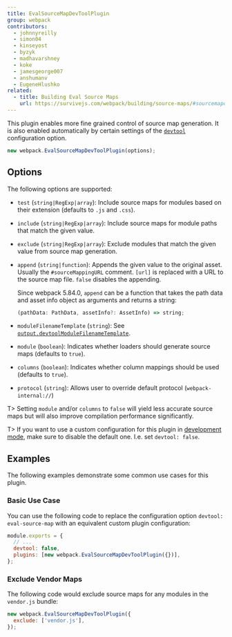 ```yaml
---
title: EvalSourceMapDevToolPlugin
group: webpack
contributors:
  - johnnyreilly
  - simon04
  - kinseyost
  - byzyk
  - madhavarshney
  - koke
  - jamesgeorge007
  - anshumanv
  - EugeneHlushko
related:
  - title: Building Eval Source Maps
    url: https://survivejs.com/webpack/building/source-maps/#sourcemapdevtoolplugin-and-evalsourcemapdevtoolplugin
---
```


This plugin enables more fine grained control of source map generation. It is also enabled automatically by certain settings of the [`devtool`](/configuration/devtool/) configuration option.

```js
new webpack.EvalSourceMapDevToolPlugin(options);
```

## Options

The following options are supported:

- `test` (`string|RegExp|array`): Include source maps for modules based on their extension (defaults to `.js` and `.css`).
- `include` (`string|RegExp|array`): Include source maps for module paths that match the given value.
- `exclude` (`string|RegExp|array`): Exclude modules that match the given value from source map generation.
- `append` (`string|function`): Appends the given value to the original asset. Usually the `#sourceMappingURL` comment. `[url]` is replaced with a URL to the source map file. `false` disables the appending.

  Since webpack 5.84.0, `append` can be a function that takes the path data and asset info object as arguments and returns a string:

  ```ts
  (pathData: PathData, assetInfo?: AssetInfo) => string;
  ```

- `moduleFilenameTemplate` (`string`): See [`output.devtoolModuleFilenameTemplate`](/configuration/output/#outputdevtoolmodulefilenametemplate).
- `module` (`boolean`): Indicates whether loaders should generate source maps (defaults to `true`).
- `columns` (`boolean`): Indicates whether column mappings should be used (defaults to `true`).
- `protocol` (`string`): Allows user to override default protocol (`webpack-internal://`)

T> Setting `module` and/or `columns` to `false` will yield less accurate source maps but will also improve compilation performance significantly.

T> If you want to use a custom configuration for this plugin in [development mode](/configuration/mode/#mode-development), make sure to disable the default one. I.e. set `devtool: false`.

## Examples

The following examples demonstrate some common use cases for this plugin.

### Basic Use Case

You can use the following code to replace the configuration option `devtool: eval-source-map` with an equivalent custom plugin configuration:

```js
module.exports = {
  // ...
  devtool: false,
  plugins: [new webpack.EvalSourceMapDevToolPlugin({})],
};
```

### Exclude Vendor Maps

The following code would exclude source maps for any modules in the `vendor.js` bundle:

```js
new webpack.EvalSourceMapDevToolPlugin({
  exclude: ['vendor.js'],
});
```
